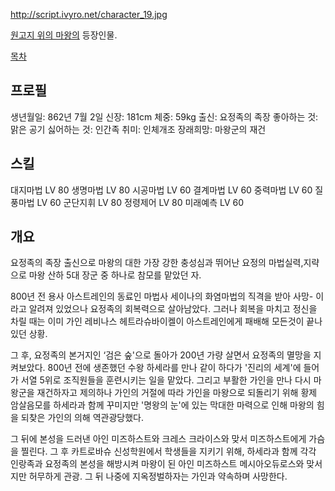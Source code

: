http://script.ivyro.net/character_19.jpg

[[원고지 위의 마왕]]의 등장인물.

[[목차]]
== 프로필 ==
생년월일: 862년 7월 2일 
신장: 181cm 
체중: 59kg 
출신: 요정족의 족장
좋아하는 것: 맑은 공기
싫어하는 것: 인간족
취미: 인체개조
장래희망: 마왕군의 재건

== 스킬 ==
대지마법 LV 80
생명마법 LV 80
시공마법 LV 60
결계마법 LV 60
중력마법 LV 60
질풍마법 LV 60
군단지휘 LV 80
정령제어 LV 80
미래예측 LV 60

== 개요 ==
요정족의 족장 출신으로 마왕의 대한 가장 강한 충성심과 뛰어난 요정의 마법실력,지략으로 마왕 산하 5대 장군 중 하나로 참모를 맡았던 자. 

800년 전 용사 아스트레인의 동료인 마법사 세이나의 화염마법의 직격을 받아 사망- 이라고 알려져 있었으나 요정족의 회복력으로 살아남았다. 그러나 회복을 마치고 정신을 차릴 때는 이미 가인 레비나스 헤트라슈바이켈이 아스트레인에게 패배해 모든것이 끝나있던 상황. 

그 후, 요정족의 본거지인 ‘검은 숲'으로 돌아가 200년 가량 살면서 요정족의 멸망을 지켜보았다. 800년 전에 생존했던 수왕 하세라를 만나 같이 하다가 '진리의 세계'에 들어가 서열 5위로 조직원들을 훈련시키는 일을 맡았다. 
그리고 부활한 가인을 만나 다시 마왕군을 재건하자고 제의하나 가인의 거절에 따라 가인을 마왕으로 되돌리기 위해 황제 암살음모를 하세라과 함께 꾸미지만 '명왕의 눈'에 있는 막대한 마력으로 인해 마왕의 힘을 되찾은 가인의 의해 역관광당했다. 

그 뒤에 본성을 드러낸 아인 미즈하스트와 크레스 크라이스와 맞서 미즈하스트에게 가슴을 찔린다. 그 후 카트로바슈 신성학원에서 학생들을 지키기 위해, 하세라과 함께 각각 인랑족과 요정족의 본성을 해방시켜 마왕이 된 아인 미즈하스트 메시아오듀로스와 맞서지만 허무하게 관광. 그 뒤 나중에 지옥정벌하자는 가인과 약속하며 사망한다. 
